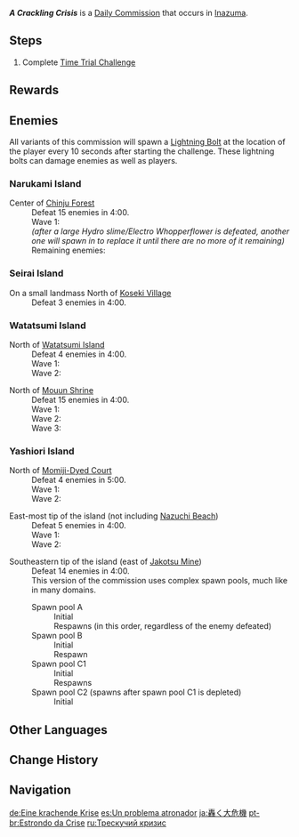 {{Stub|Update Yashiori Island variant(s) with 2.7 monster lineup; currently unknown which one(s) specifically are getting updated}}
{{Quest Infobox
|id             = 31120; 31121; 31122; 31123; 31124; 31125; 31126
|type           = Commission
|image          = Commission A Crackling Crisis.png
|caption        = Yashiori Island version
|region         = Inazuma
|startLocation  = [[Narukami Island]], [[Inazuma]]
|startLocation2 = [[Seirai Island]], Inazuma
|startLocation3 = [[Watatsumi Island]], Inazuma
|startLocation4 = [[Yashiori Island]], Inazuma
|otherRewards   = *AR-Dependent Rewards
|characters     = Traveler
}}
'''''A Crackling Crisis''''' is a [[Daily Commission]] that occurs in [[Inazuma]].

==Steps==
{{Quest Description|A band of rogues have triggered a dangerous thunderstorm that is attacking everyone indiscriminately. Head over there and stop them.}}
# Complete [[Time Trial Challenge]]

==Rewards==
{{Commission Rewards|full}}

==Enemies==
All variants of this commission will spawn a [[Lightning Bolt]] at the location of the player every 10 seconds after starting the challenge. These lightning bolts can damage enemies as well as players.

===Narukami Island===
;Center of [[Chinju Forest]]
:Defeat 15 enemies in 4:00.
:Wave 1: {{Enemy List|Large Hydro Slime*3;Electro Whopperflower}}
:''(after a large Hydro slime/Electro Whopperflower is defeated, another one will spawn in to replace it until there are no more of it remaining)''
:Remaining enemies: {{Enemy List|Large Hydro Slime*9;Electro Whopperflower*2}}

===Seirai Island===
;On a small landmass North of [[Koseki Village]]
:Defeat 3 enemies in 4:00. {{Enemy List|Thunderhelm Lawachurl;Electro Hilichurl Shooter;Cryo Hilichurl Shooter}}

===Watatsumi Island===
;North of [[Watatsumi Island]] <!-- need a slightly more perscise location -->
:Defeat 4 enemies in 4:00.
:Wave 1: {{Enemy List|Nobushi: Jintouban;Nobushi: Hitsukeban;Nobushi: Kikouban}}
:Wave 2: {{Enemy List|Kairagi: Fiery Might*1}}

;North of [[Mouun Shrine]]
:Defeat 15 enemies in 4:00.
:Wave 1: {{Enemy List|Large Cryo Slime*2;Large Pyro Slime*2;Anemo Specter}}
:Wave 2: {{Enemy List|Large Anemo Slime*2;Large Geo Slime*2;Hydro Specter}}
:Wave 3: {{Enemy List|Large Hydro Slime*3;Geo Specter*2}}

===Yashiori Island===
;North of [[Momiji-Dyed Court]]
:Defeat 4 enemies in 5:00.
:Wave 1: {{Enemy List|Fatui Cryogunner Legionnaire;Fatui Geochanter Bracer}}
:Wave 2: {{Enemy List|Fatui Hydrogunner Legionnaire;Fatui Anemoboxer Vanguard}}

;East-most tip of the island (not including [[Nazuchi Beach]])
:Defeat 5 enemies in 4:00.
:Wave 1: {{Enemy List|Nobushi: Hitsukeban;Nobushi: Jintouban;Nobushi: Kikouban}}
:Wave 2: {{Enemy List|Kairagi: Fiery Might*2}}

;Southeastern tip of the island (east of [[Jakotsu Mine]])<!--as of 2.6-->
: Defeat 14 enemies in 4:00.
: This version of the commission uses complex spawn pools, much like in many domains.
:;Spawn pool A
::Initial {{Enemy List|Electro Hilichurl Grenadier;Hilichurl Grenadier}}
::Respawns (in this order, regardless of the enemy defeated) {{Enemy List|Electro Hilichurl Grenadier;Hilichurl Grenadier}}
:;Spawn pool B
::Initial {{Enemy List|Electro Samachurl*1}}
::Respawn {{Enemy List|Electro Samachurl*1}}
:;Spawn pool C1
::Initial {{Enemy List|Wooden Shield Hilichurl Guard*3}}
::Respawns {{Enemy List|Wooden Shield Hilichurl Guard*3}}
:;Spawn pool C2 (spawns after spawn pool C1 is depleted)
::Initial {{Enemy List|Blazing Axe Mitachurl;Crackling Axe Mitachurl}}

==Other Languages==
{{Other Languages
|en      = A Crackling Crisis
|zhs     = 轰隆隆的大危机
|zhs_rm  = Hōnglónglóng de Dà Wēijī
|zht     = 轟隆隆的大危機
|zht_rm  = Hōnglónglóng de Dà Wēijī
|zh_tl   = A Big Crackling Crisis
|zh_note = {{zh|s=轰隆隆|t=轟隆隆|rm=hōnglónglóng}} is an onomatopoeia for a loud sound such as thunder or firecrackers.
|ja      = 轟く大危機
|ja_rm   = Todoroku Daikiki{{Assumed}}
|ja_tl   = A Roaring Great Crisis
|ko      = 우르르 쾅쾅 대위기
|ko_tl   = Boom Kaboom Great Crisis
|es      = Un problema atronador
|es_tl   = A Thunderous Problem
|fr      = Crépitante crise
|fr_tl   = Crackling Crisis
|ru      = Трескучий кризис
|ru_tl   = A Crackling Crisis
|th      = วิกฤตร้ายที่สั่นสะเทือน
|th_rm   = Wikrit Rai thi Sansathuean
|th_tl   = A Trembling Crisis
|vi      = Nguy Hiểm Gầm Vang
|vi_tl   = 
|de      = Eine krachende Krise
|de_tl   = A Crackling Crisis
|id      = Bencana Petir yang Menggemparkan
|id_tl   = Shocking Lightning Disaster
|pt      = Estrondo da Crise
|pt_tl   = Crack of the Crisis
|tr      = Yıldırım Krizi
|tr_tl   = Lightning Crisis
|it      = Crisi crepitante
|it_tl   = Crackling Crisis
}}

==Change History==
{{Change History|2.0}}

==Navigation==
{{Commission Navbox|Basic}}

[[de:Eine krachende Krise]]
[[es:Un problema atronador]]
[[ja:轟く大危機]]
[[pt-br:Estrondo da Crise]]
[[ru:Трескучий кризис]]
